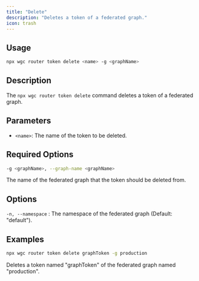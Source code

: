 ---
title: "Delete"
description: "Deletes a token of a federated graph."
icon: trash
---

## Usage

```bash
npx wgc router token delete <name> -g <graphName>
```

## Description

The `npx wgc router token delete` command deletes a token of a federated graph.

## Parameters

* `<name>`: The name of the token to be deleted.

## Required Options

```bash
-g <graphName>, --graph-name <graphName>
```

The name of the federated graph that the token should be deleted from.

## Options

`-n, --namespace` : The namespace of the federated graph (Default: "default").

## Examples

```bash
npx wgc router token delete graphToken -g production
```

Deletes a token named "graphToken" of the federated graph named "production".

